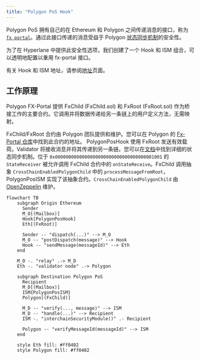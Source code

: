 ```yaml
---
title: "Polygon PoS Hook"
---
```


Polygon PoS 拥有自己的在 Ethereum 和 Polygon 之间传递消息的接口，称为 [`fx portal`](https://github.com/0xPolygon/fx-portal)。通过此接口传递的消息受益于 Polygon [状态同步机制](https://docs.polygon.technology/pos/architecture/bor/state-sync/)的安全性。

为了在 Hyperlane 中提供此安全性选项，我们创建了一个 Hook 和 ISM 组合，可以透明地配置以重用 fx-portal 接口。

有关 Hook 和 ISM 地址，请参阅[地址](/zh/docs/reference/addresses/deployments/mainnet/mailbox)页面。

## 工作原理

Polygon FX-Portal 提供 FxChild (FxChild.sol) 和 FxRoot (FxRoot.sol) 作为桥接工作的主要合约。它调用并将数据传递给另一条链上的用户定义方法，无需映射。

FxChild/FxRoot 合约由 Polygon 团队提供和维护。您可以在 Polygon 的 [Fx-Portal 仓库](https://github.com/0xPolygon/fx-portal)中找到此合约的地址。
PolygonPosHook 使用 FxRoot 发送有效载荷。Validator 将接收消息并将其传递到另一条链。您可以在[文档](https://docs.polygon.technology/pos/how-to/bridging/l1-l2-communication/state-transfer/)中找到详细的状态同步机制。位于 `0x0000000000000000000000000000000000001001` 的 `StateReceiver` 被允许调用 FxChild 合约中的 `onStateReceive`。FxChild 调用抽象 `CrossChainEnabledPolygonChild` 中的 `processMessageFromRoot`，PolygonPosISM 实现了该抽象合约。`CrossChainEnabledPolygonChild` 由 [OpenZeppelin](https://docs.openzeppelin.com/contracts/4.x/api/crosschain#) 维护。

```mermaid
flowchart TB
    subgraph Origin Ethereum
      Sender
      M_O[(Mailbox)]
      Hook[PolygonPosHook]
      Eth[(FxRoot)]

      Sender -- "dispatch(...)" --> M_O
      M_O -- "postDispatch(message)" --> Hook
      Hook -- "sendMessage(messageId)" --> Eth
    end

    M_O -. "relay" .-> M_D
    Eth -. "validator node" .-> Polygon

    subgraph Destination Polygon PoS
      Recipient
      M_D[(Mailbox)]
      ISM{PolygonPosISM}
      Polygon[(FxChild)]

      M_D -- "verify(..., message)" --> ISM
      M_D -- "handle(...)" --> Recipient
      ISM -. "interchainSecurityModule()" .- Recipient

      Polygon -- "verifyMessageId(messageId)" --> ISM
    end

    style Eth fill: #ff0402
    style Polygon fill: #ff0402
```
